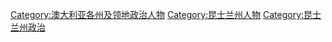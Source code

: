 [[Category:澳大利亚各州及领地政治人物|Category:澳大利亚各州及领地政治人物]]
[[Category:昆士兰州人物|Category:昆士兰州人物]]
[[Category:昆士兰州政治|Category:昆士兰州政治]]